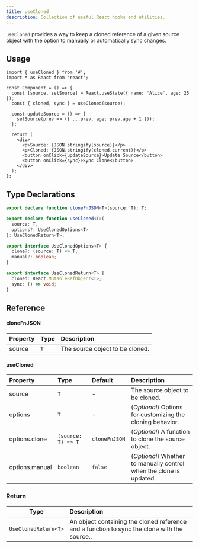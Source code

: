 ```yaml
---
title: useCloned
description: Collection of useful React hooks and utilities.
---
```


`useCloned` provides a way to keep a cloned reference of a given source object with the option to manually or automatically sync changes.

## Usage

```tsx
import { useCloned } from '#';
import * as React from 'react';

const Component = () => {
  const [source, setSource] = React.useState({ name: 'Alice', age: 25 });
  const { cloned, sync } = useCloned(source);

  const updateSource = () => {
    setSource(prev => ({ ...prev, age: prev.age + 1 }));
  };

  return (
    <div>
      <p>Source: {JSON.stringify(source)}</p>
      <p>Cloned: {JSON.stringify(cloned.current)}</p>
      <button onClick={updateSource}>Update Source</button>
      <button onClick={sync}>Sync Clone</button>
    </div>
  );
};
```

## Type Declarations

```ts
export declare function cloneFnJSON<T>(source: T): T;

export declare function useCloned<T>(
  source: T,
  options?: UseClonedOptions<T>
): UseClonedReturn<T>;

export interface UseClonedOptions<T> {
  clone?: (source: T) => T;
  manual?: boolean;
}

export interface UseClonedReturn<T> {
  cloned: React.MutableRefObject<T>;
  sync: () => void;
}
```

## Reference

#### cloneFnJSON

| Property | Type | Description                     |
| :------- | :--- | :------------------------------ |
| source   | `T`  | The source object to be cloned. |

#### useCloned

| Property       | Type               | Default       | Description                                                         |
| :------------- | :----------------- | :------------ | :------------------------------------------------------------------ |
| source         | `T`                | -             | The source object to be cloned.                                     |
| options        | `T`                | -             | (_Optional_) Options for customizing the cloning behavior.          |
| options.clone  | `(source: T) => T` | `cloneFnJSON` | (_Optional_) A function to clone the source object.                 |
| options.manual | `boolean`          | `false`       | (_Optional_) Whether to manually control when the clone is updated. |

### Return

| Type                 | Description                                                                                  |
| -------------------- | :------------------------------------------------------------------------------------------- |
| `UseClonedReturn<T>` | An object containing the cloned reference and a function to sync the clone with the source.. |